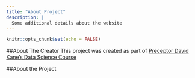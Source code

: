 ```yaml
---
title: "About Project"
description: |
  Some additional details about the website
---
```


```r
knitr::opts_chunk$set(echo = FALSE)
```

##About The Creator
This project was created as part of [Preceptor David Kane's Data Science Course](https://bootcamp.davidkane.info/)

##About the Project